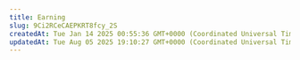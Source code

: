 ```yaml
---
title: Earning
slug: 9Ci2RCeCAEPKRT8fcy_2S
createdAt: Tue Jan 14 2025 00:55:36 GMT+0000 (Coordinated Universal Time)
updatedAt: Tue Aug 05 2025 19:10:27 GMT+0000 (Coordinated Universal Time)
---
```


<script type="application/ld+json" dangerouslySetInnerHTML={{
  __html: JSON.stringify({
    "@context": "https://schema.org",
    "@type": "FAQPage",
    "mainEntity": [
      {
        "@type": "Question",
        "name": "How can I have earnings as a Vast user?",
        "acceptedAnswer": {
          "@type": "Answer",
          "text": "You can generate earnings by gaining Vast credit through template creation via our referral program. You can find more information about Vast's referral program in the documentation."
        }
      }
    ]
  })
}} />

## Overview

This page in the console allows customers to deal with their earnings from referrals. You can find more information about Vast's referral program [here](/documentation/reference/referral-program).

# Pages Walkthrough

![](/images/console-earning.webp)

The **Earnings&#x20;**&#x70;age gives you a transparent view of your referral program performance and accumulated rewards. Here’s what each section means:&#x20;

- **Current Balance:** This is the amount you’ve earned so far from your referred users but **haven’t been paid out yet.&#x20;**&#x49;t keeps growing as your referrals continue to use the platform.&#x20;
- **Total Earnings**: This shows your **lifetime earnings&#x20;**&#x74;he total amount you’ve earned from all your referrals since you joined the earnings program or started hosting. It includes both paid and unpaid amounts.&#x20;
- **Total Referral Count**: This number represents the **total users you’ve referred&#x20;**&#x77;ho have successfully created accounts through your referral link. It’s a great way to track how your outreach is growing!&#x20;
- **Total Rental Earnings&#x20;**(host only)**:&#x20;**&#x54;his shows the total lifetime amount you’ve earned from your machine being rented out on the platform.&#x20;
- **Total Referral Earnings** (host only): This shows the total lifetime amout you've earned from all your referrals.

Additionally, there is the **Earning Chart** section that provides a clear visual overview of your earning history.

<Frame caption="Earnings Chart">
![](/images/console-earning-2.webp)
</Frame>

The **Template Performance** chart displays the earnings hystory from templates.

### Payouts

You can view your payout history for a selected date range. Here you can generate and download invoices for your earning payouts.

<Frame caption="Payout History">
![](/images/console-earning-3.webp)
</Frame>

In the **Payout Account** section, you can set up a payout account.&#x20;

<Frame caption="Payout Account">
![](/images/console-earning-4.webp)
</Frame>

## Common Questions

### How can I have earnings as a Vast user?

You can generate earnings by gaining Vast credit through template creaton via our referral program. You can find more information about Vast's referral program [here](/documentation/reference/referral-program).
